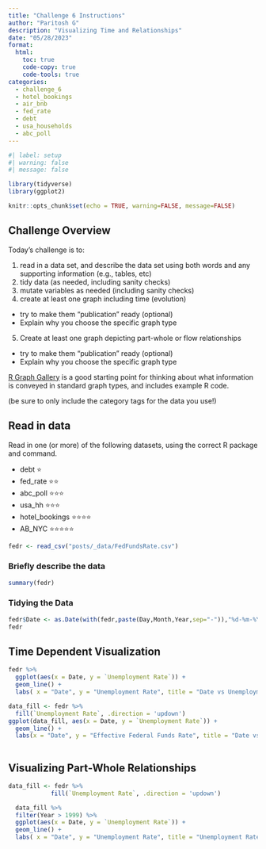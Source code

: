 ```yaml
---
title: "Challenge 6 Instructions"
author: "Paritosh G"
description: "Visualizing Time and Relationships"
date: "05/28/2023"
format:
  html:
    toc: true
    code-copy: true
    code-tools: true
categories:
  - challenge_6
  - hotel_bookings
  - air_bnb
  - fed_rate
  - debt
  - usa_households
  - abc_poll
---
```


```r
#| label: setup
#| warning: false
#| message: false

library(tidyverse)
library(ggplot2)

knitr::opts_chunk$set(echo = TRUE, warning=FALSE, message=FALSE)
```

## Challenge Overview

Today's challenge is to:

1)  read in a data set, and describe the data set using both words and any supporting information (e.g., tables, etc)
2)  tidy data (as needed, including sanity checks)
3)  mutate variables as needed (including sanity checks)
4)  create at least one graph including time (evolution)

-   try to make them "publication" ready (optional)
-   Explain why you choose the specific graph type

5)  Create at least one graph depicting part-whole or flow relationships

-   try to make them "publication" ready (optional)
-   Explain why you choose the specific graph type

[R Graph Gallery](https://r-graph-gallery.com/) is a good starting point for thinking about what information is conveyed in standard graph types, and includes example R code.

(be sure to only include the category tags for the data you use!)

## Read in data

Read in one (or more) of the following datasets, using the correct R package and command.

-   debt ⭐
-   fed_rate ⭐⭐
-   abc_poll ⭐⭐⭐
-   usa_hh ⭐⭐⭐
-   hotel_bookings ⭐⭐⭐⭐
-   AB_NYC ⭐⭐⭐⭐⭐

```r
fedr <- read_csv("posts/_data/FedFundsRate.csv")
```

### Briefly describe the data

```r
summary(fedr)
```

### Tidying the Data

```r
fedr$Date <- as.Date(with(fedr,paste(Day,Month,Year,sep="-")),"%d-%m-%Y")
fedr
```

## Time Dependent Visualization

```r
fedr %>% 
  ggplot(aes(x = Date, y = `Unemployment Rate`)) + 
  geom_line() + 
  labs( x = "Date", y = "Unemployment Rate", title = "Date vs Unemployment rate")
```

```r
data_fill <- fedr %>% 
  fill(`Unemployment Rate`, .direction = 'updown')
ggplot(data_fill, aes(x = Date, y = `Unemployment Rate`)) + 
  geom_line() + 
  labs(x = "Date", y = "Effective Federal Funds Rate", title = "Date vs Effective Fund Rate" )
  
```

## Visualizing Part-Whole Relationships

```r
data_fill <- fedr %>% 
            fill(`Unemployment Rate`, .direction = 'updown')

  data_fill %>%
  filter(Year > 1999) %>%
  ggplot(aes(x = Date, y = `Unemployment Rate`)) +
  geom_line() +
  labs( x = "Date", y = "Unemployment Rate", title = "Unemployment Rate from 2000 to 2017")
```
